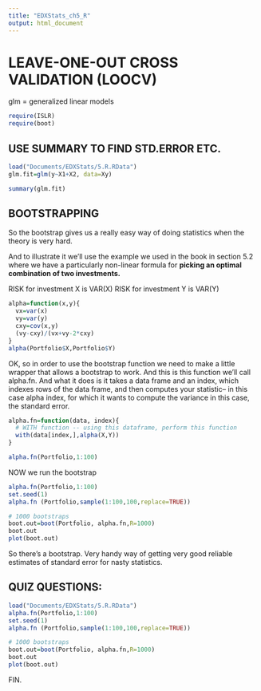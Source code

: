```yaml
---
title: "EDXStats_ch5_R"
output: html_document
---
```


# LEAVE-ONE-OUT CROSS VALIDATION (LOOCV)

glm = generalized linear models

```r
require(ISLR)
require(boot)
```

## USE SUMMARY TO FIND STD.ERROR ETC.

```r
load("Documents/EDXStats/5.R.RData")
glm.fit=glm(y~X1+X2, data=Xy)

summary(glm.fit)
```

## BOOTSTRAPPING

So the bootstrap gives us a really easy way of doing
statistics when the theory is very hard.

And to illustrate it we'll use the example we used in the
book in section 5.2 where we have a particularly non-linear
formula for **picking an optimal combination of two
investments.**

RISK for investment X is VAR(X)
RISK for investment Y is VAR(Y)

```r
alpha=function(x,y){
  vx=var(x)
  vy=var(y)
  cxy=cov(x,y)
  (vy-cxy)/(vx+vy-2*cxy)
}
alpha(Portfolio$X,Portfolio$Y)

```

OK, so in order to use the bootstrap function we need to
make a little wrapper that allows a bootstrap to work.
And this is this function we'll call alpha.fn.
And what it does is it takes a data frame and an index, which
indexes rows of the data frame, and then computes your
statistic--
in this case alpha index, for which it wants to compute the
variance in this case, the standard error.

```r
alpha.fn=function(data, index){
  # WITH function -- using this dataframe, perform this function
  with(data[index,],alpha(X,Y))
}

alpha.fn(Portfolio,1:100)
```

NOW we run the bootstrap

```r
alpha.fn(Portfolio,1:100)
set.seed(1)
alpha.fn (Portfolio,sample(1:100,100,replace=TRUE))

# 1000 bootstraps
boot.out=boot(Portfolio, alpha.fn,R=1000)
boot.out
plot(boot.out)
```

So there's a bootstrap.
Very handy way of getting very good reliable estimates of
standard error for nasty statistics.


## QUIZ QUESTIONS:

```r
load("Documents/EDXStats/5.R.RData")
alpha.fn(Portfolio,1:100)
set.seed(1)
alpha.fn (Portfolio,sample(1:100,100,replace=TRUE))

# 1000 bootstraps
boot.out=boot(Portfolio, alpha.fn,R=1000)
boot.out
plot(boot.out)
```


FIN.
